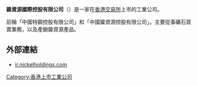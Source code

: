 {{Infobox Company
|company_name = 鎳資源國控股有限公司<br>Nickel Resources International Holdings Company Limited 
|company_logo =
|company_type = 上市公司 ({{hkex|2889}})
|company_slogan = 
|foundation = 2009 年
|location = [[香港|香港]][[上環|上環]][[干諾道中|干諾道中]]168-200號[[信德中心|信德中心]][[招商局大廈|招商局大廈]]9樓917-918室
|key_people = [[董書通|董書通]](主席兼首席執行官兼執行董事)
|industry = [[金屬|金屬]]
|sales = 
|profit =
|asset =
|revenue = 
|market_value = 1.705億(2011年12月)
|num_employees = 
|products = 
|homepage = [http://ir.nickelholdings.com ir.nickelholdings.com]
}}


'''鎳資源國際控股有限公司'''（{{hkex|2889}}）是一家在[[香港交易所|香港交易所]]上市的工業公司。

前稱「中國特鋼控股有限公司」和「中國鎳資源控股有限公司」。主要從事礦石買賣業務，以及產銷鎳資源產品。

== 外部連結 ==
*[http://ir.nickelholdings.com ir.nickelholdings.com]

{{HK-corp-stub}}

[[Category:香港上市工業公司|Category:香港上市工業公司]]